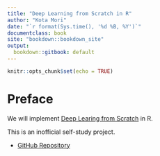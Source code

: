 ```yaml
---
title: "Deep Learning from Scratch in R"
author: "Kota Mori"
date: "`r format(Sys.time(), '%d %B, %Y')`"
documentclass: book
site: "bookdown::bookdown_site"
output: 
  bookdown::gitbook: default
---
```


```r
knitr::opts_chunk$set(echo = TRUE)
```

# Preface {-}

We will implement [Deep Learing from Scratch](https://github.com/oreilly-japan/deep-learning-from-scratch) in R.

This is an inofficial self-study project.

- [GitHub Repository](https://github.com/kota7/zerokarar)
